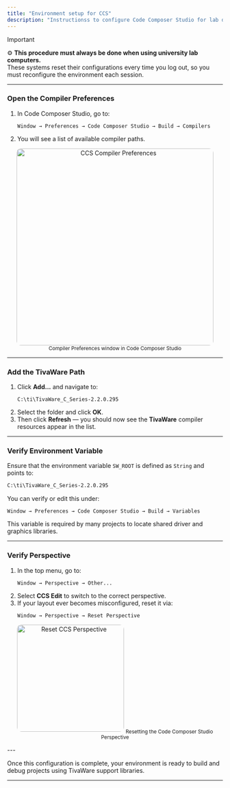 ```yaml
---
title: "Environment setup for CCS"
description: "Instructionss to configure Code Composer Studio for lab development"
---
```

> [!IMPORTANT]
> ⚙️ **This procedure must always be done when using university lab computers.**  
> These systems reset their configurations every time you log out, so you must reconfigure the environment each session.

---

### Open the Compiler Preferences

1. In Code Composer Studio, go to:
   ```
   Window → Preferences → Code Composer Studio → Build → Compilers
   ```
2. You will see a list of available compiler paths.



<p align="center">
  <img src="https://hackmd.io/_uploads/BJD1a740ge.png" alt="CCS Compiler Preferences" width="460" style="border-radius:10px;"/>
   <br />
  <sub>Compiler Preferences window in Code Composer Studio</sub>
</p>

---

### Add the TivaWare Path

1. Click **Add...** and navigate to:
   ```
   C:\ti\TivaWare_C_Series-2.2.0.295
   ```
2. Select the folder and click **OK**.
3. Then click **Refresh** — you should now see the **TivaWare** compiler resources appear in the list.
---

### Verify Environment Variable

Ensure that the environment variable `SW_ROOT` is defined as `String` and points to:
```bash
C:\ti\TivaWare_C_Series-2.2.0.295
```
You can verify or edit this under: 
```
Window → Preferences → Code Composer Studio → Build → Variables
```
This variable is required by many projects to locate shared driver and graphics libraries.

---

### Verify Perspective

1. In the top menu, go to:
   ```
   Window → Perspective → Other...
   ```
2. Select **CCS Edit** to switch to the correct perspective.
3. If your layout ever becomes misconfigured, reset it via:
   ```
   Window → Perspective → Reset Perspective
   ```

<p align="center">
  <img src="https://hackmd.io/_uploads/HkbopXNCll.png" alt="Reset CCS Perspective" width="250" style="border-radius:10px;"/>
  <sub>Resetting the Code Composer Studio Perspective</sub>
</p>
---

Once this configuration is complete, your environment is ready to build and debug projects using TivaWare support libraries.

---
